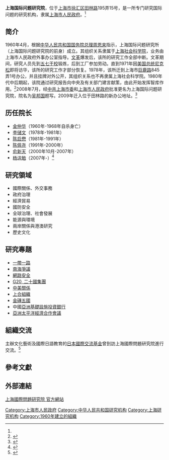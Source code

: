 {{primarysources|time=2016-09-04T08:12:03+00:00}}
'''上海国际问题研究院'''，位于[[上海市|上海市]][[徐汇区|徐汇区]][[田林路|田林路]]195弄15号，是一所专门研究国际问题的研究机构，隶属[[上海市人民政府|上海市人民政府]]。<ref name=ky/>

==简介==
1960年4月，根据[[中华人民共和国国务院总理|中华人民共和国国务院总理]][[周恩来|周恩来]]指示，上海国际问题研究所（上海国际问题研究院的前身）成立。其组织关系隶属于[[上海社会科学院|上海社会科学院]]，业务由上海市人民政府外事办公室指导。[[文革|文革]]爆发后，该所的研究工作全部中断。文革期间，研究人员先到[[五七干校|五七干校]]锻炼，后到工厂参加劳动。直到1971年因[[美国总统|美国总统]][[尼克松|尼克松]]即将访华，该所的研究工作才部分恢复。1978年，该所迁到上海市[[巨鹿路|巨鹿路]]845弄1号办公，并且挂牌对外公开，其组织关系也不再隶属上海社会科学院。1980年代中后期起，该院通过研究报告向中央及有关部门建言献策，由此开始发挥智库作用。<ref>{{Cite web |url=http://50.siis.org.cn/yscl.aspx |title=院史回眸，上海国际问题研究院50周年院庆网站，于2016-09-04查阅 |accessdate=2016-09-04 |archive-date=2017-02-20 |archive-url=https://web.archive.org/web/20170220055508/http://50.siis.org.cn/yscl.aspx |dead-url=no }}</ref>2008年7月，经[[中共上海市委|中共上海市委]]和[[上海市人民政府|上海市人民政府]]批准更名为上海国际问题研究院，院名为[[吴邦国|吴邦国]]题写。2009年迁入位于田林路的新办公地址。<ref name=ky>{{Cite web |url=http://www.chinakaoyan.com/info/article/id/80198.shtml |title=2016年上海国际问题研究院硕士研究生招生简章，中国考研网，2015-09-18 |accessdate=2016-09-04 |archive-date=2019-07-16 |archive-url=https://web.archive.org/web/20190716135208/http://www.chinakaoyan.com/info/article/id/80198.shtml |dead-url=no }}</ref>

==历任院长==
*[[金仲华|金仲华]]（1960年-1968年自杀身亡）
*[[李储文|李储文]]（1978年-1981年）
*[[陈启懋|陈启懋]]（1981年-1991年）
*[[陈佩尧|陈佩尧]]（1991年-2000年）
*[[俞新天|俞新天]]（2000年10月-2007年）
*[[杨洁勉|杨洁勉]]（2007年-）<ref>{{Cite web |url=http://50.siis.org.cn/lrld.aspx?id=9&&class=3 |title=历任领导，上海国际问题研究院50周年院庆网站，于2016-09-04查阅 |accessdate=2016-09-04 |archive-date=2017-02-20 |archive-url=https://web.archive.org/web/20170220055459/http://50.siis.org.cn/lrld.aspx?id=9&&class=3 |dead-url=no }}</ref>

== 研究領域 ==
* 國際關係、外交事務
* 政府治理
* 經濟貿易
* 國防安全
* 全球治理、社會發展
* 能源與環境
* 兩岸關係與港澳研究
* 歷史文化

== 研究專題 ==
* [[一帶一路|一帶一路]]
* [[南海爭議|南海爭議]]
* [[網路安全|網路安全]]
* [[G20|G20, 二十國集團]]
* [[中美關係|中美關係]]
* [[上合組織|上合組織]]
* [[金磚五國|金磚五國]]
* 中國[[亞洲基礎設施投資銀行|亞洲基礎設施投資銀行]]
* [[亞洲太平洋經濟合作會議|亞洲太平洋經濟合作會議]]

== 組織交流 ==
主辦文化藝術及國際日語教育的[[日本|日本]][[國際交流基金|國際交流基金]]曾到訪上海國際問題研究院進行交流。<ref>{{Cite web | title = 日本国际交流基金会代表团来访 | url = http://www.siis.org.cn/Content/Info/4U4NTUHQ08PV | language = zh-cn | date = 2018年6月13日 | accessdate = 2018年6月22日 | archive-date = 2019年7月8日 | archive-url = https://web.archive.org/web/20190708201826/http://www.siis.org.cn/Content/Info/4U4NTUHQ08PV | dead-url = no }}</ref>

== 參考文獻 ==
{{reflist}}

== 外部連結 ==
[http://www.siis.org.cn/ 上海國際問題研究院 官方網站]{{Wayback|url=http://www.siis.org.cn/ |date=20201129161032 }} {{zh}}

[[Category:上海市人民政府|Category:上海市人民政府]]
[[Category:中华人民共和国研究机构|Category:中华人民共和国研究机构]]
[[Category:上海研究机构|Category:上海研究机构]]
[[Category:1960年建立的組織|Category:1960年建立的組織]]